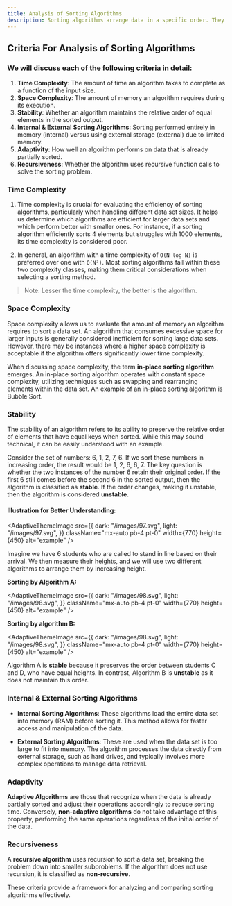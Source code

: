 ```yaml
---
title: Analysis of Sorting Algorithms
description: Sorting algorithms arrange data in a specific order. They vary in efficiency based on time and space complexity. Common algorithms include Bubble Sort, Merge Sort, and Quick Sort, each with different performance in terms of comparison and swap operations.
---
```


## Criteria For Analysis of Sorting Algorithms

### We will discuss each of the following criteria in detail:

1. **Time Complexity**: The amount of time an algorithm takes to complete as a function of the input size.
2. **Space Complexity**: The amount of memory an algorithm requires during its execution.
3. **Stability**: Whether an algorithm maintains the relative order of equal elements in the sorted output.
4. **Internal & External Sorting Algorithms**: Sorting performed entirely in memory (internal) versus using external storage (external) due to limited memory.
5. **Adaptivity**: How well an algorithm performs on data that is already partially sorted.
6. **Recursiveness**: Whether the algorithm uses recursive function calls to solve the sorting problem.


### Time Complexity

1. Time complexity is crucial for evaluating the efficiency of sorting algorithms, particularly when handling different data set sizes. It helps us determine which algorithms are efficient for larger data sets and which perform better with smaller ones. For instance, if a sorting algorithm efficiently sorts 4 elements but struggles with 1000 elements, its time complexity is considered poor.

2. In general, an algorithm with a time complexity of `O(N log N)` is preferred over one with `O(N²)`. Most sorting algorithms fall within these two complexity classes, making them critical considerations when selecting a sorting method.


> Note: Lesser the time complexity, the better is the algorithm.

### Space Complexity

Space complexity allows us to evaluate the amount of memory an algorithm requires to sort a data set. An algorithm that consumes excessive space for larger inputs is generally considered inefficient for sorting large data sets. However, there may be instances where a higher space complexity is acceptable if the algorithm offers significantly lower time complexity.

When discussing space complexity, the term **in-place sorting algorithm** emerges. An in-place sorting algorithm operates with constant space complexity, utilizing techniques such as swapping and rearranging elements within the data set. An example of an in-place sorting algorithm is Bubble Sort.

### Stability

The stability of an algorithm refers to its ability to preserve the relative order of elements that have equal keys when sorted. While this may sound technical, it can be easily understood with an example.

Consider the set of numbers: 6, 1, 2, 7, 6. If we sort these numbers in increasing order, the result would be 1, 2, 6, 6, 7. The key question is whether the two instances of the number 6 retain their original order. If the first 6 still comes before the second 6 in the sorted output, then the algorithm is classified as **stable**. If the order changes, making it unstable, then the algorithm is considered **unstable**.

#### Illustration for Better Understanding:
<AdaptiveThemeImage
  src={{
    dark: "/images/97.svg",
    light: "/images/97.svg",
  }}
  className="mx-auto pb-4 pt-0"
  width={770}
  height={450}
  alt="example"
/>

Imagine we have 6 students who are called to stand in line based on their arrival. We then measure their heights, and we will use two different algorithms to arrange them by increasing height.

**Sorting by Algorithm A:**

<AdaptiveThemeImage
  src={{
    dark: "/images/98.svg",
    light: "/images/98.svg",
  }}
  className="mx-auto pb-4 pt-0"
  width={770}
  height={450}
  alt="example"
/>

**Sorting by algorithm B:**

<AdaptiveThemeImage
  src={{
    dark: "/images/98.svg",
    light: "/images/98.svg",
  }}
  className="mx-auto pb-4 pt-0"
  width={770}
  height={450}
  alt="example"
/>

Algorithm A is **stable** because it preserves the order between students C and D, who have equal heights. In contrast, Algorithm B is **unstable** as it does not maintain this order.

### Internal & External Sorting Algorithms

- **Internal Sorting Algorithms**: These algorithms load the entire data set into memory (RAM) before sorting it. This method allows for faster access and manipulation of the data.
  
- **External Sorting Algorithms**: These are used when the data set is too large to fit into memory. The algorithm processes the data directly from external storage, such as hard drives, and typically involves more complex operations to manage data retrieval.

### Adaptivity

**Adaptive Algorithms** are those that recognize when the data is already partially sorted and adjust their operations accordingly to reduce sorting time. Conversely, **non-adaptive algorithms** do not take advantage of this property, performing the same operations regardless of the initial order of the data.

### Recursiveness

A **recursive algorithm** uses recursion to sort a data set, breaking the problem down into smaller subproblems. If the algorithm does not use recursion, it is classified as **non-recursive**.

These criteria provide a framework for analyzing and comparing sorting algorithms effectively.